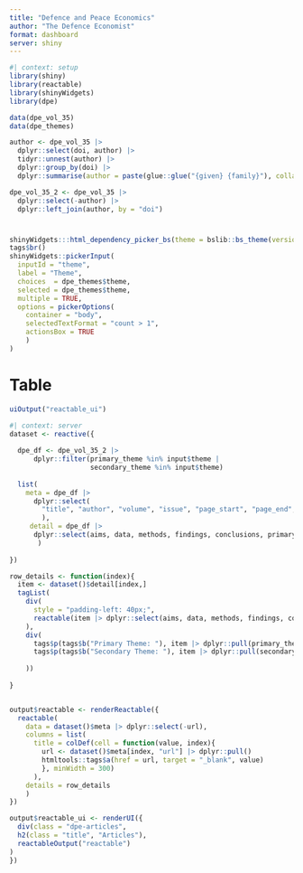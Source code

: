 ```yaml
---
title: "Defence and Peace Economics"
author: "The Defence Economist"
format: dashboard
server: shiny
---
```


```r
#| context: setup
library(shiny)
library(reactable)
library(shinyWidgets)
library(dpe)

data(dpe_vol_35)
data(dpe_themes)

author <- dpe_vol_35 |>
  dplyr::select(doi, author) |>
  tidyr::unnest(author) |>
  dplyr::group_by(doi) |>
  dplyr::summarise(author = paste(glue::glue("{given} {family}"), collapse = ", "))

dpe_vol_35_2 <- dpe_vol_35 |>
  dplyr::select(-author) |>
  dplyr::left_join(author, by = "doi")
```


#  {.sidebar}

```r
shinyWidgets:::html_dependency_picker_bs(theme = bslib::bs_theme(version = 5))
tags$br()
shinyWidgets::pickerInput(
  inputId = "theme",
  label = "Theme",
  choices  = dpe_themes$theme,
  selected = dpe_themes$theme,
  multiple = TRUE,
  options = pickerOptions(
    container = "body", 
    selectedTextFormat = "count > 1",
    actionsBox = TRUE
    )
)

```

# Table

```r
uiOutput("reactable_ui")
```

```r
#| context: server
dataset <- reactive({
  
  dpe_df <- dpe_vol_35_2 |>
      dplyr::filter(primary_theme %in% input$theme |
                    secondary_theme %in% input$theme)
  
  list(
    meta = dpe_df |>
      dplyr::select(
        "title", "author", "volume", "issue", "page_start", "page_end", "url"
        ),
     detail = dpe_df |>
      dplyr::select(aims, data, methods, findings, conclusions, primary_theme, secondary_theme, keywords, jel)
       )
 
})

row_details <- function(index){
  item <- dataset()$detail[index,]
  tagList(
    div(
      style = "padding-left: 40px;",
      reactable(item |> dplyr::select(aims, data, methods, findings, conclusions))
    ),
    div(
      tags$p(tags$b("Primary Theme: "), item |> dplyr::pull(primary_theme)),
      tags$p(tags$b("Secondary Theme: "), item |> dplyr::pull(secondary_theme))
      
    ))
  
}


output$reactable <- renderReactable({
  reactable(
    data = dataset()$meta |> dplyr::select(-url), 
    columns = list(
      title = colDef(cell = function(value, index){
        url <- dataset()$meta[index, "url"] |> dplyr::pull()
        htmltools::tags$a(href = url, target = "_blank", value)
        }, minWidth = 300)
      ),
    details = row_details
    )
})

output$reactable_ui <- renderUI({
  div(class = "dpe-articles",
  h2(class = "title", "Articles"),
  reactableOutput("reactable")
)
})

```